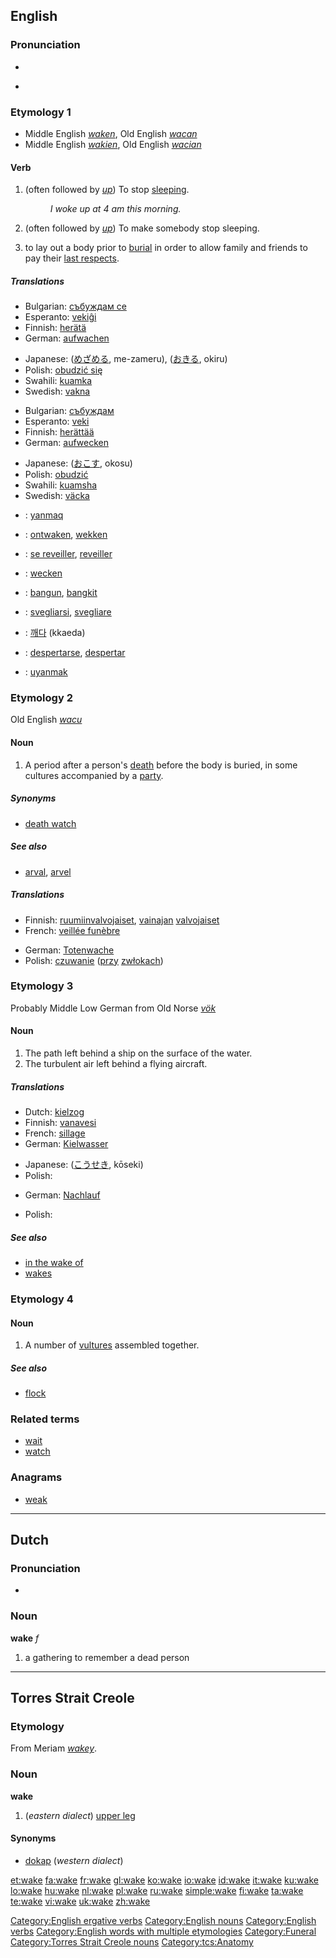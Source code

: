 ==English==

===Pronunciation===
* {{IPA|/'weɪk/}}
* {{audio|en-us-wake.ogg|Audio (US)}}
*: {{rhymes|eɪk}}

===Etymology 1===
* Middle English ''[[waken]]'', Old English ''[[wacan]]''
* Middle English ''[[wakien]]'', Old English ''[[wacian]]''

====Verb====
{{en-verb|wakes|waking|'''[[woke]] '''or''' [[waked]]'''|'''[[woken]] '''or''' [[waked]]'''}}

# {{intransitive}} (often followed by ''[[up]]'') To stop [[sleep]]ing.
#: ''I woke up at 4 am this morning.''
# {{transitive}} (often followed by ''[[up]]'') To make somebody stop sleeping.
# to lay out a body prior to [[burial]] in order to allow family and friends to pay their [[last respects]].

=====Translations=====
{{trans-top|To stop sleeping}}
* Bulgarian: [[събуждам се]]
* Esperanto: [[vekiĝi]]
* Finnish: [[herätä]]
* German: [[aufwachen]]
{{trans-mid}}
* Japanese: {{Jpan|[[目覚める]]}} ([[めざめる]], me-zameru), {{Jpan|[[起きる]]}} ([[おきる]], okiru)
* Polish: [[obudzić się]]
* Swahili: [[kuamka]]
* Swedish: [[vakna]]
{{trans-bottom}}

{{trans-top|To make somebody stop sleeping}}
* Bulgarian: [[събуждам]]
* Esperanto: [[veki]]
* Finnish: [[herättää]]
* German: [[aufwecken]]
{{trans-mid}}
* Japanese: {{Jpan|[[起こす]]}} ([[おこす]], okosu)
* Polish: [[obudzić]]
* Swahili: [[kuamsha]]
* Swedish: [[väcka]]
{{trans-bottom}}

{{checktrans-top}}
* {{ttbc|Crimean Tatar}}: [[yanmaq]]
* {{ttbc|Dutch}}: [[ontwaken]], [[wekken]]
* {{ttbc|French}}: [[se reveiller]], [[reveiller]]
* {{ttbc|German}}: [[wecken]]
* {{ttbc|Indonesian}}: [[bangun]], [[bangkit]]
{{trans-mid}}
* {{ttbc|Italian}}: [[svegliarsi]], [[svegliare]]
* {{ttbc|Korean}}: [[깨다]] (kkaeda)
* {{ttbc|Spanish}}: [[despertarse]], [[despertar]]
* {{ttbc|Turkish}}: [[uyanmak]]
{{trans-bottom}}

===Etymology 2===
Old English ''[[wacu]]''

====Noun====
{{en-noun}}

# A period after a person's [[death]] before the body is buried, in some cultures accompanied by a [[party]].

=====Synonyms=====
* [[death watch]]

=====See also=====
* [[arval]], [[arvel]]

=====Translations=====
{{trans-top|period after death}}
* Finnish: [[ruumiinvalvojaiset]], [[vainajan]] [[valvojaiset]]
* French: [[veillée funèbre]]
{{trans-mid}}
* German: [[Totenwache]] {{f}}
* Polish: [[czuwanie]] ([[przy]] [[zwłoki|zwłokach]]) {{n}}
{{trans-bottom}}

===Etymology 3===
Probably Middle Low German from Old Norse ''[[vök]]''

====Noun====
{{en-noun}}

# The path left behind a ship on the surface of the water.
# The turbulent air left behind a flying aircraft.

=====Translations=====
{{trans-top|path left behind a ship on the surface of the water}}
* Dutch: [[kielzog]] {{n}}
* Finnish: [[vanavesi]]
* French: [[sillage]] {{m}}
* German: [[Kielwasser]] {{n}}
{{trans-mid}}
* Japanese: {{Jpan|[[航跡]]}} ([[こうせき]], kōseki)
* Polish: {{t-|pl|kilwater|m}}
{{trans-bottom}}

{{trans-top|turbulent air left behind a flying aircraft}}
* German: [[Nachlauf]] {{m}}
{{trans-mid}}
* Polish: {{t-|pl|smuga kondensacyjna|f}}
{{trans-bottom}}

=====See also=====
* [[in the wake of]]
* [[wakes]]

===Etymology 4===

====Noun====
{{en-noun}}

# A number of [[vultures]] assembled together.

=====See also=====
* [[flock]]

===Related terms===
* [[wait]]
* [[watch]]

===Anagrams===
* [[weak]]

[[Category:English ergative verbs]]
[[Category:English nouns]]
[[Category:English verbs]]
[[Category:English words with multiple etymologies]]
[[Category:Funeral]]

----

==Dutch==

===Pronunciation===
* {{IPA|/'wakə/|lang=nl}}

===Noun===
'''wake''' ''f''

# a gathering to remember a dead person

----

==Torres Strait Creole==

===Etymology===
From Meriam ''[[wakey]]''.

===Noun===
'''wake'''

# (''eastern dialect'') [[upper leg]]

====Synonyms====
* [[dokap]] (''western dialect'')

[[Category:Torres Strait Creole nouns]]
[[Category:tcs:Anatomy]]

[[et:wake]]
[[fa:wake]]
[[fr:wake]]
[[gl:wake]]
[[ko:wake]]
[[io:wake]]
[[id:wake]]
[[it:wake]]
[[ku:wake]]
[[lo:wake]]
[[hu:wake]]
[[nl:wake]]
[[pl:wake]]
[[ru:wake]]
[[simple:wake]]
[[fi:wake]]
[[ta:wake]]
[[te:wake]]
[[vi:wake]]
[[uk:wake]]
[[zh:wake]]